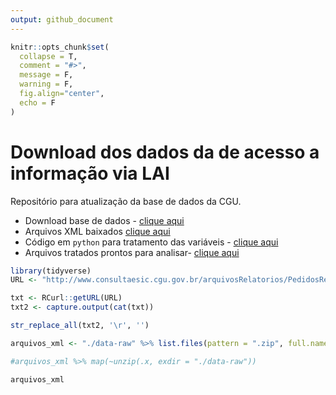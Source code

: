 ```yaml
---
output: github_document
---
```


```r
knitr::opts_chunk$set(
  collapse = T,
  comment = "#>",
  message = F,
  warning = F,
  fig.align="center",
  echo = F
)
```

# Download dos dados da de acesso a informação via LAI

Repositório para atualização da base de dados da CGU.

* Download base de dados - [clique aqui](http://www.consultaesic.cgu.gov.br/busca/_layouts/15/DownloadPedidos/DownloadDados.aspx)
* Arquivos XML baixados [clique aqui](/data-raw)
* Código em `python` para tratamento das variáveis - [clique aqui](/code)
* Arquivos tratados prontos para analisar- [clique aqui](/data-tidy)

```r
library(tidyverse)
URL <- "http://www.consultaesic.cgu.gov.br/arquivosRelatorios/PedidosRespostas/Dicionario-Dados-Exportacao.txt"

txt <- RCurl::getURL(URL)
txt2 <- capture.output(cat(txt))

str_replace_all(txt2, '\r', '')
```

```r
arquivos_xml <- "./data-raw" %>% list.files(pattern = ".zip", full.names = T) 

#arquivos_xml %>% map(~unzip(.x, exdir = "./data-raw"))

arquivos_xml

```

